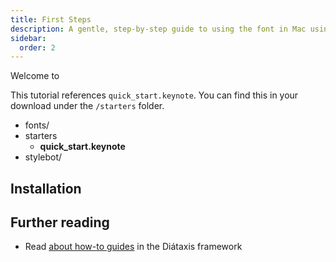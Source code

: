 ```yaml
---
title: First Steps
description: A gentle, step-by-step guide to using the font in Mac using Keynote, the built-in presentation software.
sidebar:
  order: 2
---
```



Welcome to 

<Aside type="tip">

This tutorial references `quick_start.keynote`.  You can find this in your download under the `/starters` folder.

<FileTree>

- fonts/
- starters
  - **quick_start.keynote**
- stylebot/

</FileTree>

</Aside>

## Installation

<Vimeo id="https://vimeo.com/918235952" />

## Further reading

- Read [about how-to guides](https://diataxis.fr/how-to-guides/) in the Diátaxis framework
